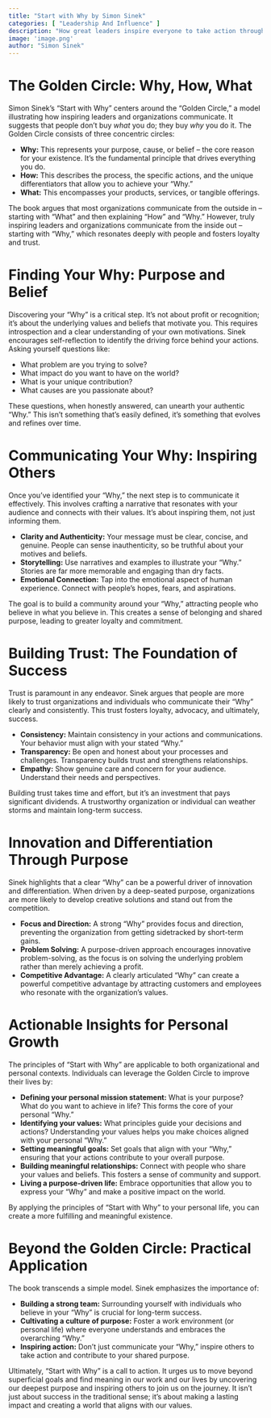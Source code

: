 ```yaml
---
title: "Start with Why by Simon Sinek"
categories: [ "Leadership And Influence" ]
description: "How great leaders inspire everyone to take action through purpose-driven leadership"
image: 'image.png'
author: "Simon Sinek"
---
```

# The Golden Circle: Why, How, What

Simon Sinek's "Start with Why" centers around the "Golden Circle," a model illustrating how inspiring leaders and organizations communicate.  It suggests that people don't buy *what* you do; they buy *why* you do it.  The Golden Circle consists of three concentric circles:

* **Why:** This represents your purpose, cause, or belief – the core reason for your existence. It's the fundamental principle that drives everything you do.
* **How:** This describes the process, the specific actions, and the unique differentiators that allow you to achieve your "Why."
* **What:** This encompasses your products, services, or tangible offerings.


The book argues that most organizations communicate from the outside in – starting with "What" and then explaining "How" and "Why."  However, truly inspiring leaders and organizations communicate from the inside out – starting with "Why," which resonates deeply with people and fosters loyalty and trust.


# Finding Your Why:  Purpose and Belief

Discovering your "Why" is a critical step. It's not about profit or recognition; it's about the underlying values and beliefs that motivate you. This requires introspection and a clear understanding of your own motivations. Sinek encourages self-reflection to identify the driving force behind your actions.  Asking yourself questions like:

* What problem are you trying to solve?
* What impact do you want to have on the world?
* What is your unique contribution?
* What causes are you passionate about?


These questions, when honestly answered, can unearth your authentic "Why." This isn't something that's easily defined, it's something that evolves and refines over time.

# Communicating Your Why:  Inspiring Others

Once you've identified your "Why," the next step is to communicate it effectively. This involves crafting a narrative that resonates with your audience and connects with their values.  It's about inspiring them, not just informing them.

* **Clarity and Authenticity:**  Your message must be clear, concise, and genuine. People can sense inauthenticity, so be truthful about your motives and beliefs.
* **Storytelling:**  Use narratives and examples to illustrate your "Why." Stories are far more memorable and engaging than dry facts.
* **Emotional Connection:**  Tap into the emotional aspect of human experience.  Connect with people's hopes, fears, and aspirations.

The goal is to build a community around your "Why," attracting people who believe in what you believe in. This creates a sense of belonging and shared purpose, leading to greater loyalty and commitment.


#  Building Trust: The Foundation of Success

Trust is paramount in any endeavor.  Sinek argues that people are more likely to trust organizations and individuals who communicate their "Why" clearly and consistently.  This trust fosters loyalty, advocacy, and ultimately, success.

* **Consistency:**  Maintain consistency in your actions and communications.  Your behavior must align with your stated "Why."
* **Transparency:**  Be open and honest about your processes and challenges.  Transparency builds trust and strengthens relationships.
* **Empathy:** Show genuine care and concern for your audience. Understand their needs and perspectives.

Building trust takes time and effort, but it's an investment that pays significant dividends. A trustworthy organization or individual can weather storms and maintain long-term success.


#  Innovation and Differentiation Through Purpose

Sinek highlights that a clear "Why" can be a powerful driver of innovation and differentiation.  When driven by a deep-seated purpose, organizations are more likely to develop creative solutions and stand out from the competition.

* **Focus and Direction:** A strong "Why" provides focus and direction, preventing the organization from getting sidetracked by short-term gains.
* **Problem Solving:**  A purpose-driven approach encourages innovative problem-solving, as the focus is on solving the underlying problem rather than merely achieving a profit.
* **Competitive Advantage:**  A clearly articulated "Why" can create a powerful competitive advantage by attracting customers and employees who resonate with the organization's values.


# Actionable Insights for Personal Growth

The principles of "Start with Why" are applicable to both organizational and personal contexts.  Individuals can leverage the Golden Circle to improve their lives by:

* **Defining your personal mission statement:** What is your purpose?  What do you want to achieve in life?  This forms the core of your personal "Why."
* **Identifying your values:** What principles guide your decisions and actions? Understanding your values helps you make choices aligned with your personal "Why."
* **Setting meaningful goals:** Set goals that align with your "Why," ensuring that your actions contribute to your overall purpose.
* **Building meaningful relationships:** Connect with people who share your values and beliefs. This fosters a sense of community and support.
* **Living a purpose-driven life:**  Embrace opportunities that allow you to express your "Why" and make a positive impact on the world.

By applying the principles of "Start with Why" to your personal life, you can create a more fulfilling and meaningful existence.


#  Beyond the Golden Circle:  Practical Application

The book transcends a simple model.  Sinek emphasizes the importance of:

* **Building a strong team:**  Surrounding yourself with individuals who believe in your "Why" is crucial for long-term success.
* **Cultivating a culture of purpose:**  Foster a work environment (or personal life) where everyone understands and embraces the overarching "Why."
* **Inspiring action:**  Don't just communicate your "Why," inspire others to take action and contribute to your shared purpose.

Ultimately, "Start with Why" is a call to action. It urges us to move beyond superficial goals and find meaning in our work and our lives by uncovering our deepest purpose and inspiring others to join us on the journey.  It isn't just about success in the traditional sense; it's about making a lasting impact and creating a world that aligns with our values.

